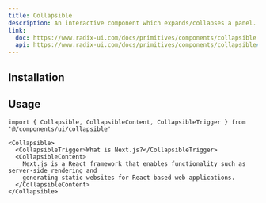 ```yaml
---
title: Collapsible
description: An interactive component which expands/collapses a panel.
link:
  doc: https://www.radix-ui.com/docs/primitives/components/collapsible
  api: https://www.radix-ui.com/docs/primitives/components/collapsible#api-reference
---
```


<ComponentPreview name='collapsible/collapsible' />

## Installation

<Installation name='collapsible' type='ui' />

## Usage

```tsx
import { Collapsible, CollapsibleContent, CollapsibleTrigger } from '@/components/ui/collapsible'
```

```tsx
<Collapsible>
  <CollapsibleTrigger>What is Next.js?</CollapsibleTrigger>
  <CollapsibleContent>
    Next.js is a React framework that enables functionality such as server-side rendering and
    generating static websites for React based web applications.
  </CollapsibleContent>
</Collapsible>
```
